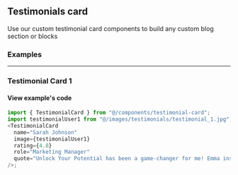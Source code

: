 ## Testimonials card

Use our custom testimonial card components to build any custom blog section or blocks


### Examples

---

### Testimonial Card 1

<div className="not-prose w-full relative bg-gradient-to-br from-indigo-50 to-white md:basis-1/2 lg:basis-1/3 rounded-xl max-w-2xl">
  <TestimonialCard
    name="Sarah Johnson"
    image={testimonialUser1}
    rating={4.8}
    role="Marketing Manager"
    quote="Unlock Your Potential has been a game-changer for me! Emma insights and strategies have empowered me to overcome self-doubt and take bold steps towards my goals. Highly recommended!"
  />
</div>

#### View example's code

```js
import { TestimonialCard } from "@/components/testimonial-card";
import testimonialUser1 from "@/images/testimonials/testimonial_1.jpg";
<TestimonialCard
  name="Sarah Johnson"
  image={testimonialUser1}
  rating={4.8}
  role="Marketing Manager"
  quote="Unlock Your Potential has been a game-changer for me! Emma insights and strategies have empowered me to overcome self-doubt and take bold steps towards my goals. Highly recommended!"
/>;
```
